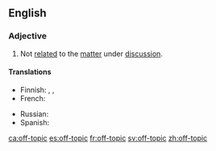 ==English==

===Adjective===
{{en-adj|head=[[off]]-[[topic]]}}

# Not [[related]] to the [[matter]] under [[discussion]].

====Translations====
{{trans-top|not related to the matter being discussed}}
* Finnish: {{t|fi|asiaan kuulumaton}}, {{t|fi|epäasiallinen}}, {{t+|fi|asiaton}}
* French: {{t+|fr|hors-sujet|m}}
{{trans-mid}}
* Russian: {{t|es|не по те́ме}}
* Spanish: {{t|es|fuera de tema}}
{{trans-bottom}}

[[ca:off-topic]]
[[es:off-topic]]
[[fr:off-topic]]
[[sv:off-topic]]
[[zh:off-topic]]